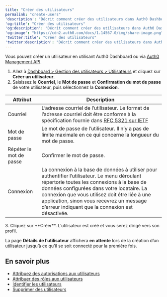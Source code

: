 ```yaml
---
title: "Créer des utilisateurs"
permalink: "create-users"
'description': "Décrit comment créer des utilisateurs dans Auth0 Dashboard."
'og:title': "Créer des utilisateurs"
'og:description': "Décrit comment créer des utilisateurs dans Auth0 Dashboard."
'og:image': "https://cdn2.auth0.com/docs/1.14567.0/img/share-image.png"
'twitter:title': "Créer des utilisateurs"
'twitter:description': "Décrit comment créer des utilisateurs dans Auth0 Dashboard."
---
```


Vous pouvez créer un utilisateur en utilisant <Tooltip href="/docs/fr-ca/glossary?term=auth0-dashboard" tip="Auth0 Dashboard
Principal produit d’Auth0 pour configurer vos services." cta="Voir le glossaire">Auth0 Dashboard</Tooltip> ou via [Auth0 Management API](https://auth0.com/docs/api/management/v2/users/post-users).

1. Allez à [Dashboard > Gestion des utilisateurs > Utilisateurs](https://manage.auth0.com/#/users) et cliquez sur **Créer un utilisateur**.
2. Saisissez le **Courriel**, le **Mot de passe** et **Confirmation du mot de passe** de votre utilisateur, puis sélectionnez la **Connexion**.

<table class="table"><thead>
<tr>
<th><strong>Attribut</strong></th>
<th><strong>Description</strong></th>
</tr>
</thead>
<tbody>
<tr>
<td>Courriel</td>
<td>L’adresse courriel de l’utilisateur. Le format de l’adresse courriel doit être conforme à la spécification fournie dans <a href="https://datatracker.ietf.org/doc/html/rfc5321#section-4.1.2">RFC 5321 sur IETF</a></td>
</tr>
<tr>
<td>Mot de passe</td>
<td>Le mot de passe de l’utilisateur. Il n’y a pas de limite maximale en ce qui concerne la longueur du mot de passe.</td>
</tr>
<tr>
<td>Répéter le mot de passe</td>
<td>Confirmer le mot de passe.</td>
</tr>
<tr>
<td>Connexion</td>
<td>La connexion à la base de données à utiliser pour authentifier l’utilisateur. Le menu déroulant répertorie toutes les connexions à la base de données configurées dans votre locataire. La connexion que vous utilisez doit être liée à une application, sinon vous recevrez un message d’erreur indiquant que la connexion est désactivée.</td>
</tr>
</tbody>
</table>
3. Cliquez sur **Créer**.
   L’utilisateur est créé et vous serez dirigé vers son profil.

La page **Détails de l’utilisateur** affichera **en attente** lors de la création d’un utilisateur jusqu’à ce qu’il se soit connecté pour la première fois.

## En savoir plus

* [Attribuez des autorisations aux utilisateurs](/docs/fr-ca/manage-users/access-control/configure-core-rbac/rbac-users/assign-permissions-to-users)
* [Attribuer des rôles aux utilisateurs](/docs/fr-ca/manage-users/access-control/configure-core-rbac/rbac-users/assign-roles-to-users)
* [Identifier les utilisateurs](/docs/fr-ca/manage-users/user-accounts/identify-users)
* [Supprimer des utilisateurs](/docs/fr-ca/manage-users/user-accounts/delete-users)